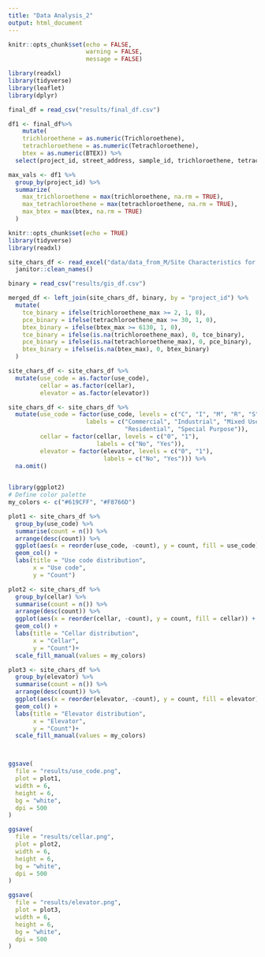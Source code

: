 ```yaml
---
title: "Data Analysis_2"
output: html_document
---
```


```r
knitr::opts_chunk$set(echo = FALSE,
                      warning = FALSE,
                      message = FALSE)
```


```r
library(readxl)
library(tidyverse)
library(leaflet)
library(dplyr)
```

```r
final_df = read_csv("results/final_df.csv") 

df1 <- final_df%>% 
    mutate(
    trichloroethene = as.numeric(Trichloroethene),
    tetrachloroethene = as.numeric(Tetrachloroethene),
    btex = as.numeric(BTEX)) %>% 
  select(project_id, street_address, sample_id, trichloroethene, tetrachloroethene, btex)
```


```r
max_vals <- df1 %>% 
  group_by(project_id) %>% 
  summarize(
    max_trichloroethene = max(trichloroethene, na.rm = TRUE),
    max_tetrachloroethene = max(tetrachloroethene, na.rm = TRUE),
    max_btex = max(btex, na.rm = TRUE)
  ) 

```

```r
knitr::opts_chunk$set(echo = TRUE)
library(tidyverse)
library(readxl)

site_chars_df <- read_excel("data/data_from_M/Site Characteristics for Capstone Students.xlsx") %>% 
  janitor::clean_names()

binary = read_csv("results/gis_df.csv") 

merged_df <- left_join(site_chars_df, binary, by = "project_id") %>% 
  mutate(
    tce_binary = ifelse(trichloroethene_max >= 2, 1, 0),
    pce_binary = ifelse(tetrachloroethene_max >= 30, 1, 0),
    btex_binary = ifelse(btex_max >= 6130, 1, 0),
    tce_binary = ifelse(is.na(trichloroethene_max), 0, tce_binary),
    pce_binary = ifelse(is.na(tetrachloroethene_max), 0, pce_binary),
    btex_binary = ifelse(is.na(btex_max), 0, btex_binary)
  ) 
```

```r


site_chars_df <- site_chars_df %>%
  mutate(use_code = as.factor(use_code),
         cellar = as.factor(cellar),
         elevator = as.factor(elevator))

```

```r

site_chars_df <- site_chars_df %>%
  mutate(use_code = factor(use_code, levels = c("C", "I", "M", "R", "S"),
                      labels = c("Commercial", "Industrial", "Mixed Use",
                                 "Residential", "Special Purpose")),
         cellar = factor(cellar, levels = c("0", "1"),
                         labels = c("No", "Yes")),
         elevator = factor(elevator, levels = c("0", "1"),
                           labels = c("No", "Yes"))) %>% 
  na.omit()
  

```

```r
library(ggplot2)
# Define color palette
my_colors <- c("#619CFF", "#F8766D")

plot1 <- site_chars_df %>%
  group_by(use_code) %>%
  summarise(count = n()) %>%
  arrange(desc(count)) %>%
  ggplot(aes(x = reorder(use_code, -count), y = count, fill = use_code)) +
  geom_col() +
  labs(title = "Use code distribution",
       x = "Use code",
       y = "Count")

plot2 <- site_chars_df %>%
  group_by(cellar) %>%
  summarise(count = n()) %>%
  arrange(desc(count)) %>%
  ggplot(aes(x = reorder(cellar, -count), y = count, fill = cellar)) +
  geom_col() +
  labs(title = "Cellar distribution",
       x = "Cellar",
       y = "Count")+
  scale_fill_manual(values = my_colors)

plot3 <- site_chars_df %>%
  group_by(elevator) %>%
  summarise(count = n()) %>%
  arrange(desc(count)) %>%
  ggplot(aes(x = reorder(elevator, -count), y = count, fill = elevator)) +
  geom_col() +
  labs(title = "Elevator distribution",
       x = "Elevator",
       y = "Count")+
  scale_fill_manual(values = my_colors)



ggsave(
  file = "results/use_code.png",
  plot = plot1,
  width = 6,
  height = 6,
  bg = "white",
  dpi = 500
)

ggsave(
  file = "results/cellar.png",
  plot = plot2,
  width = 6,
  height = 6,
  bg = "white",
  dpi = 500
)

ggsave(
  file = "results/elevator.png",
  plot = plot3,
  width = 6,
  height = 6,
  bg = "white",
  dpi = 500
)

```

